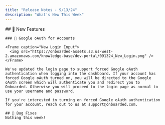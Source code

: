 ```yaml
---
title: "Release Notes - 9/13/24"
description: "What's New This Week"
---
```


<Tabs>
  <Tab title="⚙️ Product Updates">
    ## 🎉 New Features

    ### 🔐 Google oAuth for Accounts

    <Frame caption="New Login Input">
      <img src="https://onboarded-assets.s3.us-west-2.amazonaws.com/knowledge-base/dev-portal/091324_New_Login.png" />
    </Frame>

    We've updated the login page to support forced Google oAuth authentication when logging into the dashboard. If your account has forced Google oAuth turned on, you will be directed to the Google oAuth screen which will authenticate you and redirect you to Onboarded. Otherwise you will proceed to the login page as normal to use your username and password. 

    If you're interested in turning on forced Google oAuth authentication for your account, reach out to us at support@onboarded.com. 

    ## 🐛 Bug Fixes
    Nothing this week!
  </Tab>
</Tabs>

